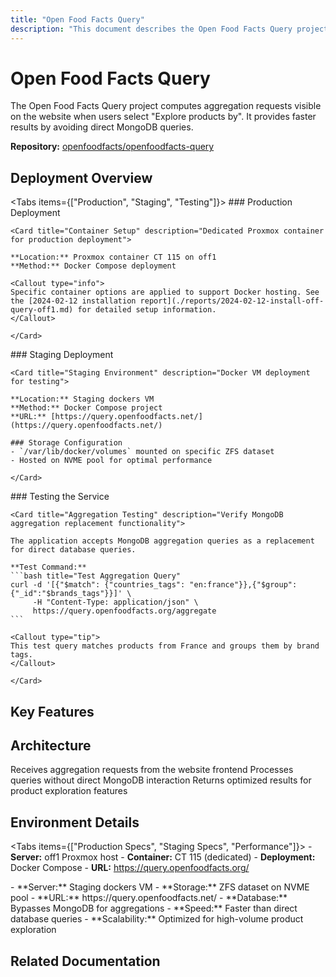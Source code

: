 ```yaml
---
title: "Open Food Facts Query"
description: "This document describes the Open Food Facts Query project, which computes aggregations for product exploration. It covers its production and staging deployments, testing methods, and how it enhances performance by avoiding direct MongoDB queries."
---
```



# Open Food Facts Query

<Card title="Performance Optimization" description="MongoDB aggregation replacement for faster product exploration">

The Open Food Facts Query project computes aggregation requests visible on the website when users select "Explore products by". It provides faster results by avoiding direct MongoDB queries.

**Repository:** [openfoodfacts/openfoodfacts-query](https://github.com/openfoodfacts/openfoodfacts-query/)

</Card>

## Deployment Overview

<Tabs items={["Production", "Staging", "Testing"]}>
  <Tab value="Production">
    ### Production Deployment
    
    <Card title="Container Setup" description="Dedicated Proxmox container for production deployment">
    
    **Location:** Proxmox container CT 115 on off1
    **Method:** Docker Compose deployment
    
    <Callout type="info">
    Specific container options are applied to support Docker hosting. See the [2024-02-12 installation report](./reports/2024-02-12-install-off-query-off1.md) for detailed setup information.
    </Callout>
    
    </Card>
  </Tab>
  
  <Tab value="Staging">
    ### Staging Deployment
    
    <Card title="Staging Environment" description="Docker VM deployment for testing">
    
    **Location:** Staging dockers VM
    **Method:** Docker Compose project
    **URL:** [https://query.openfoodfacts.net/](https://query.openfoodfacts.net/)
    
    ### Storage Configuration
    - `/var/lib/docker/volumes` mounted on specific ZFS dataset
    - Hosted on NVME pool for optimal performance
    
    </Card>
  </Tab>
  
  <Tab value="Testing">
    ### Testing the Service
    
    <Card title="Aggregation Testing" description="Verify MongoDB aggregation replacement functionality">
    
    The application accepts MongoDB aggregation queries as a replacement for direct database queries.
    
    **Test Command:**
    ```bash title="Test Aggregation Query"
    curl -d '[{"$match": {"countries_tags": "en:france"}},{"$group":{"_id":"$brands_tags"}}]' \
         -H "Content-Type: application/json" \
         https://query.openfoodfacts.org/aggregate
    ```
    
    <Callout type="tip">
    This test query matches products from France and groups them by brand tags.
    </Callout>
    
    </Card>
  </Tab>
</Tabs>

## Key Features

<Cards>
  <Card title="Aggregation Replacement" description="Replaces MongoDB aggregation queries for better performance" />
  <Card title="Product Exploration" description="Powers the 'Explore products by' website functionality" />
  <Card title="Performance Optimization" description="Provides faster query results than direct database access" />
  <Card title="API Compatibility" description="Accepts standard MongoDB aggregation syntax" />
</Cards>

## Architecture

<Card title="System Architecture" description="Understanding the query service deployment">

<Steps>
  <Step title="Query Reception">
    Receives aggregation requests from the website frontend
  </Step>
  
  <Step title="Processing">
    Processes queries without direct MongoDB interaction
  </Step>
  
  <Step title="Result Delivery">
    Returns optimized results for product exploration features
  </Step>
</Steps>

</Card>

## Environment Details

<Tabs items={["Production Specs", "Staging Specs", "Performance"]}>
  <Tab value="Production Specs">
    - **Server:** off1 Proxmox host
    - **Container:** CT 115 (dedicated)
    - **Deployment:** Docker Compose
    - **URL:** https://query.openfoodfacts.org/
  </Tab>
  
  <Tab value="Staging Specs">
    - **Server:** Staging dockers VM
    - **Storage:** ZFS dataset on NVME pool
    - **URL:** https://query.openfoodfacts.net/
  </Tab>
  
  <Tab value="Performance">
    - **Database:** Bypasses MongoDB for aggregations
    - **Speed:** Faster than direct database queries
    - **Scalability:** Optimized for high-volume product exploration
  </Tab>
</Tabs>

## Related Documentation

<Cards>
  <Card 
    title="Installation Report" 
    description="Detailed setup documentation for production deployment"
    href="./reports/2024-02-12-install-off-query-off1.md"
  />
  <Card 
    title="GitHub Repository" 
    description="Source code and development documentation"
    href="https://github.com/openfoodfacts/openfoodfacts-query/"
  />
</Cards>
